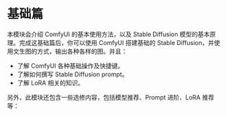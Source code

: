 
# 基础篇

本模块会介绍 ComfyUI 的基本使用方法，以及 Stable Diffusion 模型的基本原理。完成这基础篇后，你可以使用 ComfyUI 搭建基础的 Stable Diffusion，并使用文生图的方式，输出各种各样的图。并且：

* 了解 ComfyUI 各种基础操作及快捷键。
* 了解如何撰写 Stable Diffusion prompt。
* 了解 LoRA 相关的知识。

<Cards>
  <Card
    title="Stable Diffusion 基础"
    href="/pages/basics/stable-diffusion-foundation"
  />
  <Card title="ComfyUI 基础①" href="/pages/basics/comfyui-foundation" />
  <Card
    title="ComfyUI 基础②"
    href="/pages/basics/basic-nodes"
  />
  <Card title="SD Prompt 基础" href="/pages/basics/prompt" />
  <Card title="Embedding" href="/pages/basics/embedding" />
  <Card title="LoRA" href="/pages/basics/lora" />
</Cards>

另外，此模块还包含一些选修内容，包括模型推荐、Prompt 进阶、LoRA 推荐等：

<Cards>
  <Card title="模型推荐" href="/pages/basics/model-recommendation" />
  <Card title="Prompt 进阶" href="/pages/basics/prompt-advanced" />
  <Card title="LoRA 推荐" href="/pages/basics/LoRA-recommendation" />
</Cards>